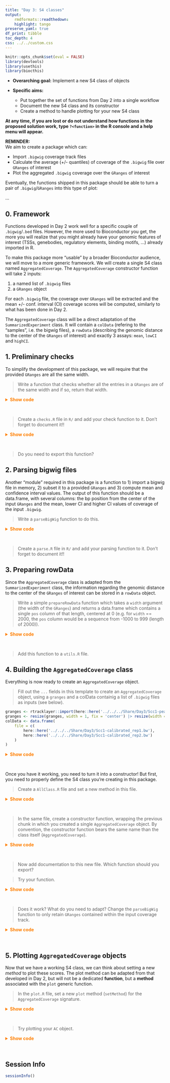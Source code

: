 ```yaml
---
title: "Day 3: S4 classes"
output:
    rmdformats::readthedown:
    highlight: tango
preserve_yaml: true
df_print: tibble
toc_depth: 4
css: ../../custom.css
---
```


```r
knitr::opts_chunk$set(eval = FALSE)
library(devtools)
library(usethis)
library(biocthis)
```

- **Overarching goal:** Implement a new S4 class of objects
- **Specific aims:**

    - Put together the set of functions from Day 2 into a single workflow
    - Document the new S4 class and its constructor
    - Create a method to handle plotting for your new S4 class

**At any time, if you are lost or do not understand how functions in the**
**proposed solution work, type `?<function>` in the R console **
**and a help menu will appear.**

**REMINDER:**  
We aim to create a package which can: 

- Import `.bigwig` coverage track files
- Calculate the average (+/- quantiles) of coverage of the `.bigwig` file over `GRanges` of interest
- Plot the aggregated `.bigwig` coverage over the `GRanges` of interest 

Eventually, the functions shipped in this package should be able to turn a pair of `.bigwig`/`GRanges` into this type of plot:

...

## 0. Framework

Functions developed in Day 2 work well for a specific couple of `.bigwig`/`.bed` files. 
However, the more used to Bioconductor you get, the more you will realize that 
you might already have your genomic features of interest (TSSs, genebodies, 
regulatory elements, binding motifs, ...) already imported in R.  

To make this package more "usable" by a broader Bioconductor audience, we will 
move to a more generic framework. We will create a single S4 class named `AggregatedCoverage`. 
The `AggregatedCoverage` constructor function will take 2 inputs:  

1. a named list of `.bigwig` files
2. a `GRanges` object

For each `.bigwig` file, the coverage over `GRanges` will be extracted and the 
mean +/- conf. interval (CI) coverage scores will be computed, similarly to what 
has been done in Day 2.

The `AggregatedCoverage` class will be a direct adaptation of the `SummarizedExperiment` class. 
It will contain a `colData` (refering to the "samples", i.e. the bigwig files), 
a `rowData` (describing the genomic distance to the center of the `GRanges` of interest) and 
exactly 3 assays: `mean`, `lowCI` and `highCI`.

## 1. Preliminary checks 

To simplify the development of this package, we will require that the provided `GRanges` are all the same width. 

> Write a function that checks whether all the entries in a `GRanges` are of the same width and if so, return that width.

<details><summary style="color: #ff7f00; font-weight: bold">Show code</summary><p>
```r
check_widths <- function(granges) {
    if (length(unique(GenomicRanges::width(granges))) != 1) {
        stop("The provided GRanges should all have the same width.")
    }
    else {
        return(GenomicRanges::width(granges[1]))
    }
}
```
</p></details><br>

> Create a `checks.R` file in `R/` and add your check function to it. Don't forget to document it!!

<details><summary style="color: #ff7f00; font-weight: bold">Show code</summary><p>
```r
usethis::use_r('checks')
```
</p></details><br>

> Do you need to export this function? 

## 2. Parsing bigwig files

Another "module" required in this package is a function to 1) import a bigwig 
file in memory, 2) subset it to a provided `GRanges` and 3) compute mean and 
confidence interval values. The output of this function should be a data.frame, 
with several columns: the bp position from the center of the input `GRanges` 
and the mean, lower CI and higher CI values of coverage of the input `.bigwig`. 

> Write a `parseBigWig` function to do this.

<details><summary style="color: #ff7f00; font-weight: bold">Show code</summary><p>
```r
parseBigWig <- function(file, granges) {
    rtracklayer::import(file, as = "Rle")[granges] |>
        as.matrix() |>
        t() |>
        as.data.frame() |>
        dplyr::mutate(pos = seq(-unique(width(sub_granges))/2, unique(width(sub_granges))/2-1, by = 1)) |>
        tidyr::pivot_longer(-pos, names_to = 'idx', values_to = 'cov') |>
        dplyr::group_by(pos) |>
        dplyr::summarize(
            score = mean(cov, na.rm = TRUE),
            median = median(cov, na.rm = TRUE),
            sd = sd(cov, na.rm = TRUE),
            count = dplyr::n()
        ) |>
        dplyr::mutate(
            se = sd/sqrt(count),
            ci_low = score - qt(1 - (0.05 / 2), count - 1) * se,
            ci_high = score + qt(1 - (0.05 / 2), count - 1) * se
        )
}
```
</p></details><br>

> Create a `parse.R` file in `R/` and add your parsing function to it. Don't forget to document it!!

## 3. Preparing rowData

Since the `AggregatedCoverage` class is adapted from the `SummarizedExperiment` class, 
the information regarding the genomic distance to the center of the `GRanges` of interest can be stored in a `rowData` object. 

> Write a simple `prepareRowData` function which takes a `width` argument (the width of the `GRanges`) and returns a data.frame which contains a single `pos` column of that length, centered at 0 (e.g. for `width` == 2000, the `pos` column would be a sequence from -1000 to 999 (length of 2000)). 

<details><summary style="color: #ff7f00; font-weight: bold">Show code</summary><p>
```r
prepareRowData <- function(width) {
    data.frame(
        pos = seq(-width_gr/2, width_gr/2-1, by = 1)
    )
}
```
</p></details><br>

> Add this function to a `utils.R` file.

## 4. Building the `AggregatedCoverage` class 

Everything is now ready to create an `AggregatedCoverage` object. 

> Fill out the `...` fields in this template to create an `AggregatedCoverage` object, using a `granges` and a colData containig a list of `.bigwig` files as inputs (see below).

```r
granges <- rtracklayer::import(here::here('../../../Share/Day3/Scc1-peaks.narrowPeak'))
granges <- resize(granges, width = 1, fix = 'center') |> resize(width = 5000, fix = 'center')
colData <- data.frame(
    file = c(
        here::here('../../../Share/Day3/Scc1-calibrated_rep1.bw'),
        here::here('../../../Share/Day3/Scc1-calibrated_rep2.bw')
    )
)
```

<details><summary style="color: #ff7f00; font-weight: bold">Show code</summary><p>
```r
# 1. Check width of input GRanges
width_gr <- check_widths(...)

# 2. For each bigwig: import it and compute stats over granges
l_cvgs <- lapply(seq_len(nrow(colData)), function(K){
    message("Parsing sample ", K, "/", nrow(colData))
    file <- colData[K, '...']
    parseBigWig(file, ...)
})

# 2. Prepare rowData
rowData <- prepareRowData(...)

# 3. Create an `AggregatedCoverage` object
AC <- methods::new(
    "...",
    SummarizedExperiment::SummarizedExperiment(
        rowData = ...,
        colData = ...,
        assays = list(
            'mean' = do.call(cbind, lapply(... = , '[[', '...')),
            'lowCI' = do.call(cbind, lapply(..., '[[', '...')),
            'highCI' = do.call(cbind, lapply(..., '[[', '...'))
        )
    )
)
```
</p></details><br>

Once you have it working, you need to turn it into a constructor! But first, you need to properly define the S4 class you're creating in this package. 

> Create a `AllClass.R` file and set a new method in this file. 

<details><summary style="color: #ff7f00; font-weight: bold">Show code</summary><p>
```r
methods::setClass("AggregatedCoverage", contains = c("SummarizedExperiment"))
```
</p></details><br>

> In the same file, create a constructor function, wrapping the previous chunk in which you created a single `AggregatedCoverage` object. 
By convention, the constructor function bears the same name than the class itself (`AggregatedCoverage`).

<details><summary style="color: #ff7f00; font-weight: bold">Show code</summary><p>
```r
AggregatedCoverage <- function(granges, colData) {

    # Check width of input GRanges
    width_gr <- check_widths(granges)

    # Import each bigwig and compute stats
    l_cvgs <- lapply(seq_len(nrow(colData)), function(K){
        message("Parsing sample ", K, "/", nrow(colData))
        file <- colData[K, 'file']
        parseBigWig(file, rowRanges)
    })

    # Prepare rowData
    rowData <- prepareRowData(width_gr)

    # Create an `AggregatedCoverage` object
    AC <- methods::new(
        "AggregatedCoverage",
        SummarizedExperiment::SummarizedExperiment(
            rowData = rowData,
            colData = colData,
            assays = list(
                'mean' = do.call(cbind, lapply(l_cvgs, '[[', 'score')),
                'lowCI' = do.call(cbind, lapply(l_cvgs, '[[', 'ci_low')),
                'highCI' = do.call(cbind, lapply(l_cvgs, '[[', 'ci_high'))
            )
        )
    )
    return(AC)
}
```
</p></details><br>

> Now add documentation to this new file. Which function should you export? 

> Try your function. 

<details><summary style="color: #ff7f00; font-weight: bold">Show code</summary><p>
```r
granges <- rtracklayer::import(here::here('../../../Share/Day3/Scc1-peaks.narrowPeak'))
granges <- resize(granges, width = 1, fix = 'center') |> resize(width = 5000, fix = 'center')
colData <- data.frame(
    file = c(
        here::here('../../../Share/Day3/Scc1-calibrated_rep1.bw'),
        here::here('../../../Share/Day3/Scc1-calibrated_rep2.bw')
    )
)
AC <- AggregatedCoverage(granges, colData)
```
</p></details><br>

> Does it work? What do you need to adapt? Change the `parseBigWig` function to only retain `GRanges` contained within the input coverage track.

<details><summary style="color: #ff7f00; font-weight: bold">Show code</summary><p>
```r
parseBigWig <- function(file, granges) {
    cov <- rtracklayer::import(file, as = "Rle")
    l <- filterGRanges(list(coverage = cov, features = granges))
    sub_granges <- l[['features']]
    cov[sub_granges] |>
        as.matrix() |>
        t() |>
        ...
```
</p></details><br>

## 5. Plotting `AggregatedCoverage` objects

Now that we have a working S4 class, we can think about setting a new _method_ to plot these scores. 
The plot method can be adapted from that developed in Day 2, but will not be a dedicated **function**, but a **method** associated with the `plot` generic function. 

> In the `plot.R` file, set a new `plot` method (`setMethod`) for the `AggregatedCoverage` signature. 

<details><summary style="color: #ff7f00; font-weight: bold">Show code</summary><p>
```r
setMethod("plot", "AggregatedCoverage", function(x) {
    df <- lapply(seq_len(ncol(x)), function(K) {
        data.frame(
            file = colData(x)$file[K],
            K = K,
            pos = rowData(x)$pos,
            mean = assay(x, 'mean')[, K],
            lowCI = assay(x, 'lowCI')[, K],
            highCI = assay(x, 'highCI')[, K]
        )
    }) |> dplyr::bind_rows()
    ggplot(df, mapping = aes(
        x = pos, y = mean, ymin = lowCI, ymax = highCI,
        col = basename(file), fill = basename(file)
    )) +
        geom_line() +
        geom_ribbon(col = NA, alpha = 0.2)
})
```
</p></details><br>

> Try plotting your `AC` object. 

<details><summary style="color: #ff7f00; font-weight: bold">Show code</summary><p>
```r
plot(AC)
```
</p></details><br>

## Session Info

```r
sessionInfo()
```


